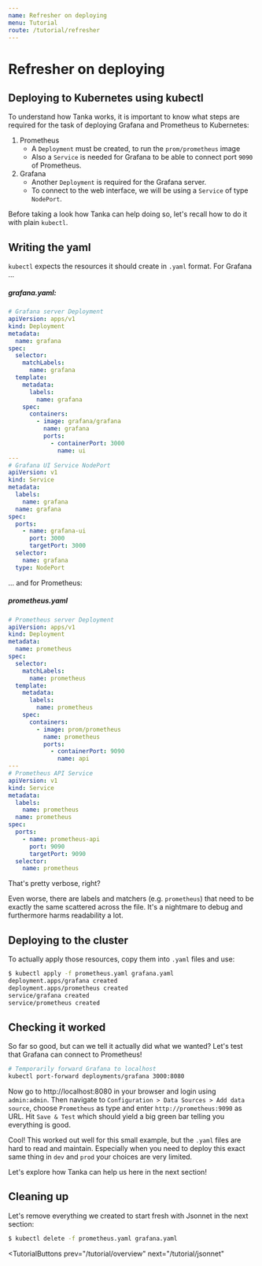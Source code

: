 ```yaml
---
name: Refresher on deploying
menu: Tutorial
route: /tutorial/refresher
---
```


# Refresher on deploying

## Deploying to Kubernetes using kubectl

To understand how Tanka works, it is important to know what steps are required
for the task of deploying Grafana and Prometheus to Kubernetes:

1. Prometheus
   - A `Deployment` must be created, to run the `prom/prometheus` image
   - Also a `Service` is needed for Grafana to be able to connect port `9090` of
     Prometheus.
2. Grafana
   - Another `Deployment` is required for the Grafana server.
   - To connect to the web interface, we will be using a `Service` of type
   `NodePort`.

Before taking a look how Tanka can help doing so, let's recall how to do it with
plain `kubectl`.

## Writing the yaml

`kubectl` expects the resources it should create in `.yaml` format. For Grafana
...

##### grafana.yaml:

```yaml
# Grafana server Deployment
apiVersion: apps/v1
kind: Deployment
metadata:
  name: grafana
spec:
  selector:
    matchLabels:
      name: grafana
  template:
    metadata:
      labels:
        name: grafana
    spec:
      containers:
        - image: grafana/grafana
          name: grafana
          ports:
            - containerPort: 3000
              name: ui
---
# Grafana UI Service NodePort
apiVersion: v1
kind: Service
metadata:
  labels:
    name: grafana
  name: grafana
spec:
  ports:
    - name: grafana-ui
      port: 3000
      targetPort: 3000
  selector:
    name: grafana
  type: NodePort
```

... and for Prometheus:

##### prometheus.yaml

```yaml
# Prometheus server Deployment
apiVersion: apps/v1
kind: Deployment
metadata:
  name: prometheus
spec:
  selector:
    matchLabels:
      name: prometheus
  template:
    metadata:
      labels:
        name: prometheus
    spec:
      containers:
        - image: prom/prometheus
          name: prometheus
          ports:
            - containerPort: 9090
              name: api
---
# Prometheus API Service
apiVersion: v1
kind: Service
metadata:
  labels:
    name: prometheus
  name: prometheus
spec:
  ports:
    - name: prometheus-api
      port: 9090
      targetPort: 9090
  selector:
    name: prometheus
```

That's pretty verbose, right?

Even worse, there are labels and matchers (e.g. `prometheus`) that need to be
exactly the same scattered across the file. It's a nightmare to debug and
furthermore harms readability a lot.

## Deploying to the cluster

To actually apply those resources, copy them into `.yaml` files and use:

```bash
$ kubectl apply -f prometheus.yaml grafana.yaml
deployment.apps/grafana created
deployment.apps/prometheus created
service/grafana created
service/prometheus created
```

## Checking it worked

So far so good, but can we tell it actually did what we wanted? Let's test that
Grafana can connect to Prometheus!

```bash
# Temporarily forward Grafana to localhost
kubectl port-forward deployments/grafana 3000:8080
```

Now go to http://localhost:8080 in your browser and login using `admin:admin`.
Then navigate to `Configuration > Data Sources > Add data source`, choose
`Prometheus` as type and enter `http://prometheus:9090` as URL. Hit
`Save & Test` which should yield a big green bar telling you everything is good.

Cool! This worked out well for this small example, but the `.yaml` files are
hard to read and maintain. Especially when you need to deploy this exact same
thing in `dev` and `prod` your choices are very limited.

Let's explore how Tanka can help us here in the next section!

## Cleaning up

Let's remove everything we created to start fresh with Jsonnet in the next section:

```bash
$ kubectl delete -f prometheus.yaml grafana.yaml
```


<TutorialButtons
  prev="/tutorial/overview"
  next="/tutorial/jsonnet"
></TutorialButtons>
